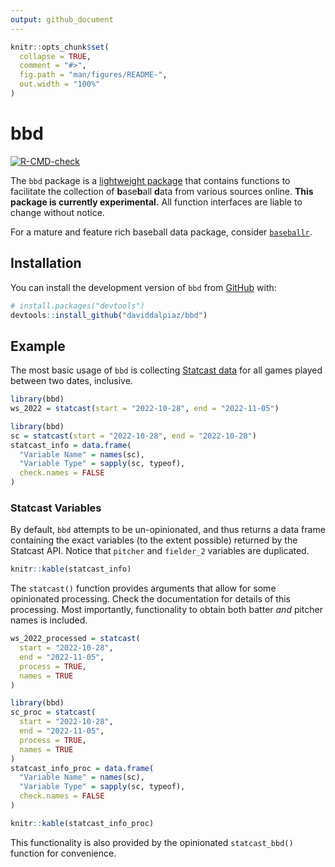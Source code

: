 ```yaml
---
output: github_document
---
```


<!-- README.md is generated from README.Rmd. Please edit that file -->

```r
knitr::opts_chunk$set(
  collapse = TRUE,
  comment = "#>",
  fig.path = "man/figures/README-",
  out.width = "100%"
)
```

# bbd

<!-- badges: start -->
[![R-CMD-check](https://github.com/daviddalpiaz/bbd/actions/workflows/R-CMD-check.yaml/badge.svg)](https://github.com/daviddalpiaz/bbd/actions)
<!-- badges: end -->

The `bbd` package is a [lightweight package](https://www.tinyverse.org/) that contains functions to facilitate the collection of **b**ase**b**all **d**ata from various sources online. **This package is currently experimental.** All function interfaces are liable to change without notice.

For a mature and feature rich baseball data package, consider [`baseballr`](https://github.com/BillPetti/baseballr).

## Installation

You can install the development version of `bbd` from [GitHub](https://github.com/) with:

``` r
# install.packages("devtools")
devtools::install_github("daviddalpiaz/bbd")
```

## Example

The most basic usage of `bbd` is collecting [Statcast data](https://baseballsavant.mlb.com/statcast_search) for all games played between two dates, inclusive.

```r
library(bbd)
ws_2022 = statcast(start = "2022-10-28", end = "2022-11-05")
```

```r
library(bbd)
sc = statcast(start = "2022-10-28", end = "2022-10-28")
statcast_info = data.frame(
  "Variable Name" = names(sc),
  "Variable Type" = sapply(sc, typeof),
  check.names = FALSE
)
```

### Statcast Variables

By default, `bbd` attempts to be un-opinionated, and thus returns a data frame containing the exact variables (to the extent possible) returned by the Statcast API. Notice that `pitcher` and `fielder_2` variables are duplicated.

```r
knitr::kable(statcast_info)
```

The `statcast()` function provides arguments that allow for some opinionated processing. Check the documentation for details of this processing. Most importantly, functionality to obtain both batter *and* pitcher names is included.

```r
ws_2022_processed = statcast(
  start = "2022-10-28",
  end = "2022-11-05",
  process = TRUE,
  names = TRUE
)
```

```r
library(bbd)
sc_proc = statcast(
  start = "2022-10-28",
  end = "2022-11-05",
  process = TRUE,
  names = TRUE
)
statcast_info_proc = data.frame(
  "Variable Name" = names(sc),
  "Variable Type" = sapply(sc, typeof),
  check.names = FALSE
)
```

```r
knitr::kable(statcast_info_proc)
```

This functionality is also provided by the opinionated `statcast_bbd()` function for convenience. 
